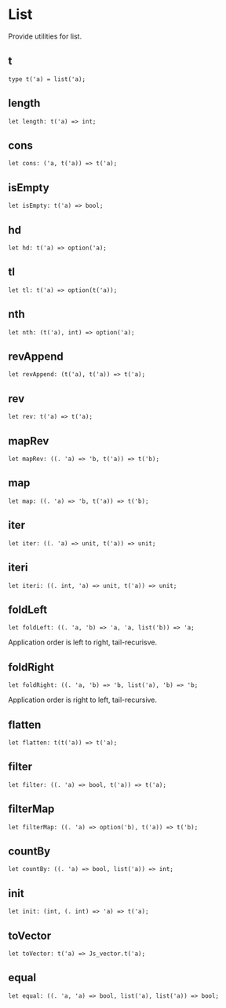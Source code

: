 
# List

<ApiIntro>

Provide utilities for list.

</ApiIntro>

## t

```re sig
type t('a) = list('a);
```

## length

```re sig
let length: t('a) => int;
```

## cons

```re sig
let cons: ('a, t('a)) => t('a);
```

## isEmpty

```re sig
let isEmpty: t('a) => bool;
```

## hd

```re sig
let hd: t('a) => option('a);
```

## tl

```re sig
let tl: t('a) => option(t('a));
```

## nth

```re sig
let nth: (t('a), int) => option('a);
```

## revAppend

```re sig
let revAppend: (t('a), t('a)) => t('a);
```

## rev

```re sig
let rev: t('a) => t('a);
```

## mapRev

```re sig
let mapRev: ((. 'a) => 'b, t('a)) => t('b);
```

## map

```re sig
let map: ((. 'a) => 'b, t('a)) => t('b);
```

## iter

```re sig
let iter: ((. 'a) => unit, t('a)) => unit;
```

## iteri

```re sig
let iteri: ((. int, 'a) => unit, t('a)) => unit;
```

## foldLeft

```re sig
let foldLeft: ((. 'a, 'b) => 'a, 'a, list('b)) => 'a;
```

Application order is left to right, tail-recurisve.

## foldRight

```re sig
let foldRight: ((. 'a, 'b) => 'b, list('a), 'b) => 'b;
```

Application order is right to left, tail-recursive.

## flatten

```re sig
let flatten: t(t('a)) => t('a);
```

## filter

```re sig
let filter: ((. 'a) => bool, t('a)) => t('a);
```

## filterMap

```re sig
let filterMap: ((. 'a) => option('b), t('a)) => t('b);
```

## countBy

```re sig
let countBy: ((. 'a) => bool, list('a)) => int;
```

## init

```re sig
let init: (int, (. int) => 'a) => t('a);
```

## toVector

```re sig
let toVector: t('a) => Js_vector.t('a);
```

## equal

```re sig
let equal: ((. 'a, 'a) => bool, list('a), list('a)) => bool;
```